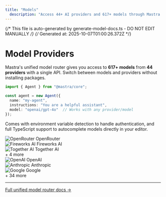 ```yaml
---
title: "Models"
  description: "Access 44+ AI providers and 617+ models through Mastra's model router."
---
```


{/* This file is auto-generated by generate-model-docs.ts - DO NOT EDIT MANUALLY */}
{/* Generated at: 2025-10-07T01:00:26.372Z */}


# Model Providers

Mastra's unified model router gives you access to **617+ models** from **44 providers** with a single API. Switch between models and providers without installing packages.

```typescript
import { Agent } from "@mastra/core";

const agent = new Agent({
  name: "my-agent",
  instructions: "You are a helpful assistant",
  model: "openai/gpt-4o"  // Works with any provider/model
});
```

Comes with environment variable detection to handle authentication, and full TypeScript support to autocomplete models directly in your editor.

<CardGrid>
    <CardGridItem
      title="Gateways"
      href="./models/gateways"
    >
      <div className="space-y-3">
        <div className="flex flex-col gap-2">
          <div className="flex items-center gap-2 text-sm">
            <img src="https://models.dev/logos/openrouter.svg" alt="OpenRouter" className="w-4 h-4 object-contain dark:invert dark:brightness-0 dark:contrast-200" />
            <span>OpenRouter</span>
          </div>
          <div className="flex items-center gap-2 text-sm">
            <img src="https://models.dev/logos/fireworks-ai.svg" alt="Fireworks AI" className="w-4 h-4 object-contain dark:invert dark:brightness-0 dark:contrast-200" />
            <span>Fireworks AI</span>
          </div>
          <div className="flex items-center gap-2 text-sm">
            <img src="https://models.dev/logos/togetherai.svg" alt="Together AI" className="w-4 h-4 object-contain dark:invert dark:brightness-0 dark:contrast-200" />
            <span>Together AI</span>
          </div>
        </div>
        <div className="text-sm text-gray-600 dark:text-gray-400 mt-3">+ 4 more</div>
      </div>
    </CardGridItem>
    <CardGridItem
      title="Providers"
      href="./models/providers"
    >
      <div className="space-y-3">
        <div className="flex flex-col gap-2">
          <div className="flex items-center gap-2 text-sm">
            <img src="https://models.dev/logos/openai.svg" alt="OpenAI" className="w-4 h-4 object-contain dark:invert dark:brightness-0 dark:contrast-200" />
            <span>OpenAI</span>
          </div>
          <div className="flex items-center gap-2 text-sm">
            <img src="https://models.dev/logos/anthropic.svg" alt="Anthropic" className="w-4 h-4 object-contain dark:invert dark:brightness-0 dark:contrast-200" />
            <span>Anthropic</span>
          </div>
          <div className="flex items-center gap-2 text-sm">
            <img src="https://models.dev/logos/google.svg" alt="Google" className="w-4 h-4 object-contain dark:invert dark:brightness-0 dark:contrast-200" />
            <span>Google</span>
          </div>
        </div>
        <div className="text-sm text-gray-600 dark:text-gray-400 mt-3">+ 34 more</div>
      </div>
    </CardGridItem>
</CardGrid>

---

[Full unified model router docs →](/docs/getting-started/model-providers)
